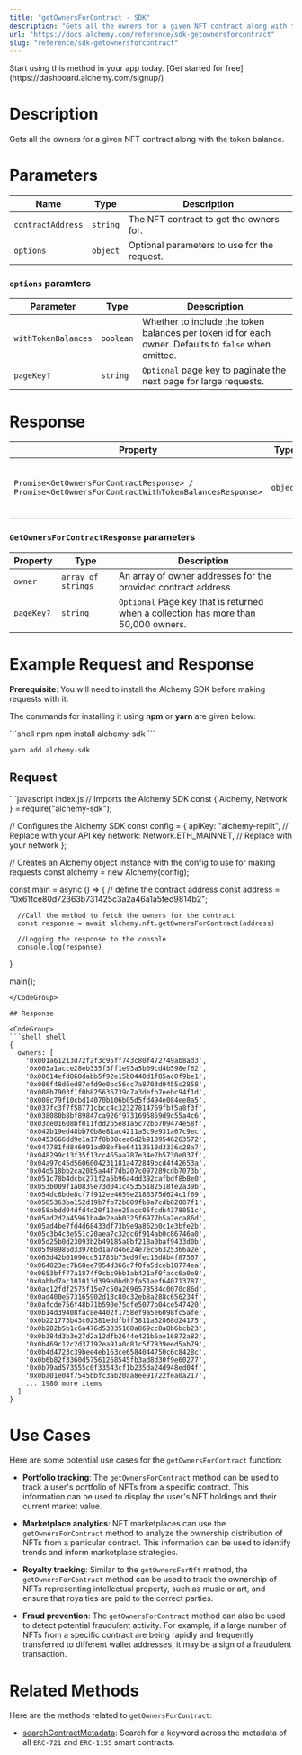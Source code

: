 ```yaml
---
title: "getOwnersForContract - SDK"
description: "Gets all the owners for a given NFT contract along with the token balance."
url: "https://docs.alchemy.com/reference/sdk-getownersforcontract"
slug: "reference/sdk-getownersforcontract"
---
```


<Tip title="Don’t have an API key?" icon="star">
  Start using this method in your app today. [Get started for free](https://dashboard.alchemy.com/signup/)
</Tip>

# Description

Gets all the owners for a given NFT contract along with the token balance.

# Parameters

| Name              | Type     | Description                                 |
| ----------------- | -------- | ------------------------------------------- |
| `contractAddress` | `string` | The NFT contract to get the owners for.     |
| `options`         | `object` | Optional parameters to use for the request. |

### `options` paramters

| Parameter           | Type      | Deescription                                                                                         |
| ------------------- | --------- | ---------------------------------------------------------------------------------------------------- |
| `withTokenBalances` | `boolean` | Whether to include the token balances per token id for each owner. Defaults to `false` when omitted. |
| `pageKey?`          | `string`  | `Optional` page key to paginate the next page for large requests.                                    |

# Response

| Property                                                                                         | Type     | Description                                    |
| ------------------------------------------------------------------------------------------------ | -------- | ---------------------------------------------- |
| `Promise<GetOwnersForContractResponse> / Promise<GetOwnersForContractWithTokenBalancesResponse>` | `object` | An object containing the owners of a contract. |

### `GetOwnersForContractResponse` parameters

| Property   | Type               | Description                                                                         |
| ---------- | ------------------ | ----------------------------------------------------------------------------------- |
| `owner`    | `array of strings` | An array of owner addresses for the provided contract address.                      |
| `pageKey?` | `string`           | `Optional` Page key that is returned when a collection has more than 50,000 owners. |

# Example Request and Response

**Prerequisite**: You will need to install the Alchemy SDK before making requests with it.

The commands for installing it using **npm** or **yarn** are given below:

<CodeGroup>
  ```shell npm
  npm install alchemy-sdk
  ```

  ```shell yarn
  yarn add alchemy-sdk
  ```
</CodeGroup>

## Request

<CodeGroup>
  ```javascript index.js
  // Imports the Alchemy SDK
  const { Alchemy, Network } = require("alchemy-sdk");

  // Configures the Alchemy SDK
  const config = {
      apiKey: "alchemy-replit", // Replace with your API key
      network: Network.ETH_MAINNET, // Replace with your network
  };

  // Creates an Alchemy object instance with the config to use for making requests
  const alchemy = new Alchemy(config);

  const main = async () => {
      // define the contract address
      const address = "0x61fce80d72363b731425c3a2a46a1a5fed9814b2";

      //Call the method to fetch the owners for the contract
      const response = await alchemy.nft.getOwnersForContract(address)

      //Logging the response to the console
      console.log(response)
  }

  main();
  ```
</CodeGroup>

## Response

<CodeGroup>
  ```shell shell
  {
    owners: [
      '0x001a61213d72f2f3c95ff743c80f472749ab8ad3',
      '0x003a1acce28eb335f3ff1e93a5b09cd4b598ef62',
      '0x00614efd868dabb5f92e15b0440d1f85ac0f9be1',
      '0x006f48d6ed87efd9e0bc56cc7a8703d0455c2858',
      '0x008b7903f1f0b825636739c7a3defb7eebc94f1d',
      '0x008c79f10cbd14070b106b05d5fd494e084ee8a5',
      '0x037fc3f7f58771cbcc4c32327814769fbf5a8f3f',
      '0x038080b8bf89847ca926f9731695859d9c55a4c6',
      '0x03ce01608bf011fdd2b5e81a5c72bb709474e58f',
      '0x042b19ed48bb70b8e81ac4211a5c9e931a67c9ec',
      '0x0453666dd9e1a17f8b38cea6d2b9189546263572',
      '0x047781fd846091ad98efbe64113610d3336c28a7',
      '0x048299c13f35f13cc465aa787e34e7b5730e037f',
      '0x04a97c45d5606004231181a472849bcd4f42653a',
      '0x04d518bb2ca20b5a44f7db207c097289cdb7073b',
      '0x051c78b4dcbc271f2a5b96a4dd392cafbdf8b8e0',
      '0x053b009f1a0839e73d041c45355182518fe2a39b',
      '0x054dc6bde8cf7f912ee4659e2186375d624c1f69',
      '0x0585363ba152d19b7fb72b889fb9a7cdb82087f1',
      '0x058abdd94dfd4d20f12ee25acc05fcdb4378051c',
      '0x05ad2d2a45961ba4e2eab0325f6977b5a2eca86d',
      '0x05ad4be7fd4d68433df73b9e9a862b0c1e3bfe2b',
      '0x05c3b4c3e551c20aea7c32dc6f914ab0c86746a0',
      '0x05d25b0d23093b2b49185a8bf218a0baf9433d0b',
      '0x05f98985d33976bd1a7d46e24e7ec66325366a2e',
      '0x063d42b01090cd51783b73ed9fec16d8b4f87567',
      '0x064823ec7b68ee7954d366c7f0fa5dceb18774ea',
      '0x0653bff77a1874f9cbc9bb1ab421af0facc6a0e8',
      '0x0abbd7ac101013d399e0bdb2fa51aef640713787',
      '0x0ac12fdf2575f15e7c50a2696578534c0070c86d',
      '0x0ad400e573165902d18c80c32eb8a288c656234f',
      '0x0afcde756f48b71b590e75dfe5077b04ce547420',
      '0x0b14d39408fac8e4402f1758ef9a5e6098fc5afe',
      '0x0b221773b43c02381eddfbff3811a32868d24175',
      '0x0b282b5b1c6a476d53035168a869cc8a8b6bcb23',
      '0x0b384d3b3e27d2a12dfb2644e421b6ae16872a82',
      '0x0b469c12c2d37192ea91a0c81c5f7839eed5ab79',
      '0x0b4d4723c39bee4eb163ce6584044750c6c8428c',
      '0x0b6b82f3360d57561268545fb3ad8d30f9e60277',
      '0x0b79ad573555c0f33543cf1b235da24d948ed04f',
      '0x0ba01e04f7545bbfc3ab20aa8ee91722fea0a217',
      ... 1980 more items
    ]
  }
  ```
</CodeGroup>

# Use Cases

Here are some potential use cases for the `getOwnersForContract` function:

* **Portfolio tracking**: The `getOwnersForContract` method can be used to track a user's portfolio of NFTs from a specific contract. This information can be used to display the user's NFT holdings and their current market value.

* **Marketplace analytics**: NFT marketplaces can use the `getOwnersForContract` method to analyze the ownership distribution of NFTs from a particular contract. This information can be used to identify trends and inform marketplace strategies.

* **Royalty tracking**: Similar to the `getOwnersForNft` method, the `getOwnersForContract` method can be used to track the ownership of NFTs representing intellectual property, such as music or art, and ensure that royalties are paid to the correct parties.

* **Fraud prevention**: The `getOwnersForContract` method can also be used to detect potential fraudulent activity. For example, if a large number of NFTs from a specific contract are being rapidly and frequently transferred to different wallet addresses, it may be a sign of a fraudulent transaction.

# Related Methods

Here are the methods related to `getOwnersForContract`:

* [searchContractMetadata](/reference/searchcontractmetadata-sdk): Search for a keyword across the metadata of all `ERC-721` and `ERC-1155` smart contracts.
